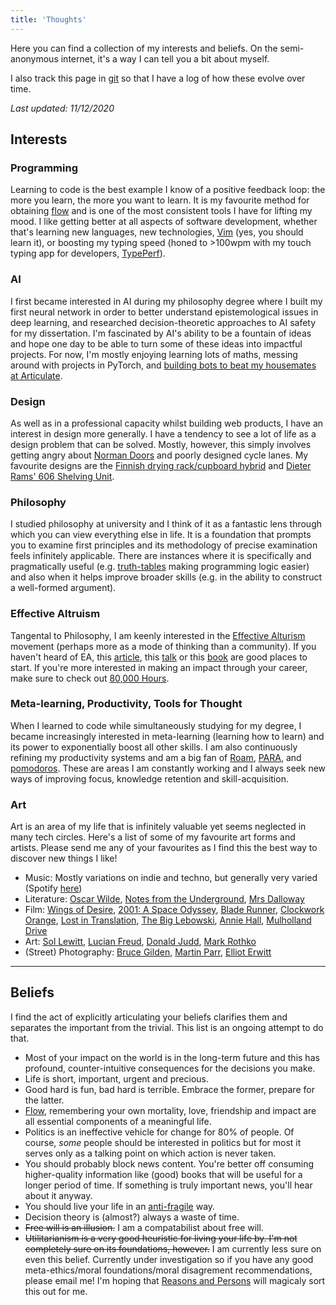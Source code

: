 ```yaml
---
title: 'Thoughts'
---
```


Here you can find a collection of my interests and beliefs. On the
semi-anonymous internet, it's a way I can tell you a bit about myself.

I also track this page in
[git](https://github.com/mulholio/jmulholland-dot-com/) so that I have
a log of how these evolve over time.

_Last updated: 11/12/2020_

## Interests

### Programming

Learning to code is the best example I know of a positive feedback
loop: the more you learn, the more you want to learn. It is my
favourite method for obtaining
[flow](https://en.wikipedia.org/wiki/Mihaly_Csikszentmihalyi#Flow) and
is one of the most consistent tools I have for lifting my mood. I like
getting better at all aspects of software development, whether that's
learning new languages, new technologies, [Vim](https://vim.org) (yes,
you should learn it), or boosting my typing speed (honed to >100wpm
with my touch typing app for developers,
[TypePerf](https://typeperf.com)).

### AI

I first became interested in AI during my philosophy degree where I
built my first neural network in order to better understand
epistemological issues in deep learning, and researched
decision-theoretic approaches to AI safety for my dissertation. I'm
fascinated by AI's ability to be a fountain of ideas and hope one day
to be able to turn some of these ideas into impactful projects. For
now, I'm mostly enjoying learning lots of maths, messing around with
projects in PyTorch, and
[building bots to beat my housemates at Articulate](https://twitter.com/mulholio/status/1337415080980439041).

### Design

As well as in a professional capacity whilst building web products, I
have an interest in design more generally. I have a tendency to see a
lot of life as a design problem that can be solved. Mostly, however,
this simply involves getting angry about
[Norman Doors](https://www.youtube.com/watch?v=yY96hTb8WgI) and poorly
designed cycle lanes. My favourite designs are the
[Finnish drying rack/cupboard hybrid](https://99percentinvisible.org/article/finnish-dishes-simple-nordic-design-beats-dishwashers-drying-racks/)
and [Dieter Rams' 606 Shelving Unit](https://www.vitsoe.com/gb/606).

### Philosophy

I studied philosophy at university and I think of it as a fantastic
lens through which you can view everything else in life. It is a
foundation that prompts you to examine first principles and its
methodology of precise examination feels infinitely applicable. There
are instances where it is specifically and pragmatically useful (e.g.
[truth-tables](https://en.wikipedia.org/wiki/Truth_table) making
programming logic easier) and also when it helps improve broader
skills (e.g. in the ability to construct a well-formed argument).

### Effective Altruism

Tangental to Philosophy, I am keenly interested in the
[Effective Alturism](https://effectivealtruism.org) movement (perhaps
more as a mode of thinking than a community). If you haven't heard of
EA, this
[article](https://www.effectivealtruism.org/articles/introduction-to-effective-altruism/),
this
[talk](https://www.ted.com/talks/will_macaskill_how_can_we_do_the_most_good_for_the_world?language=en)
or this
[book](https://www.amazon.co.uk/Doing-Good-Better-Effective-Difference/dp/1592409105)
are good places to start. If you're more interested in making an
impact through your career, make sure to check out
[80,000 Hours](https://80000hours.org/).

### Meta-learning, Productivity, Tools for Thought

When I learned to code while simultaneously studying for my degree, I
became increasingly interested in meta-learning (learning how to
learn) and its power to exponentially boost all other skills. I am
also continuously refining my productivity systems and am a big fan of
[Roam](https://roamresearch.com/),
[PARA](https://praxis.fortelabs.co/the-p-a-r-a-method-a-universal-system-for-organizing-digital-information-75a9da8bfb37/),
and [pomodoros](https://en.wikipedia.org/wiki/Pomodoro_Technique).
These are areas I am constantly working and I always seek new ways of
improving focus, knowledge retention and skill-acquisition.

### Art

Art is an area of my life that is infinitely valuable yet seems
neglected in many tech circles. Here's a list of some of my favourite
art forms and artists. Please send me any of your favourites as I find
this the best way to discover new things I like!

- Music: Mostly variations on indie and techno, but generally very
  varied (Spotify
  [here](https://open.spotify.com/user/mulhollandtune?si=4Oq16qZFS_uP7jf3ZWEk5A))
- Literature:
  [Oscar Wilde](https://en.wikipedia.org/wiki/The_Picture_of_Dorian_Gray),
  [Notes from the Underground](https://en.wikipedia.org/wiki/Notes_from_Underground),
  [Mrs Dalloway](https://en.wikipedia.org/wiki/Mrs_Dalloway)
- Film: [Wings of Desire](https://www.imdb.com/title/tt0093191/),
  [2001: A Space Odyssey](https://www.imdb.com/title/tt0062622/),
  [Blade Runner](https://www.imdb.com/title/tt0083658/),
  [Clockwork Orange](https://www.imdb.com/title/tt0066921/),
  [Lost in Translation](https://www.imdb.com/title/tt0335266/),
  [The Big Lebowski](https://www.imdb.com/title/tt0118715/),
  [Annie Hall](https://www.imdb.com/title/tt0075686/),
  [Mulholland Drive](https://www.imdb.com/title/tt0166924/?ref_=fn_al_tt_1)
- Art:
  [Sol Lewitt](https://en.wikipedia.org/wiki/Sol_LeWitt#Wall_drawings),
  [Lucian Freud](https://i.pinimg.com/originals/c3/99/5c/c3995c69f451cb45c5408d957402884f.jpg),
  [Donald Judd](https://www.wallpaper.com/art/donald-judd-101-spring-street-new-york-studio),
  [Mark Rothko](https://en.wikipedia.org/wiki/Mark_Rothko)
- (Street) Photography:
  [Bruce Gilden](https://mediastore.magnumphotos.com/CoreXDoc/MAG/Media/Home2/0/d/c/8/NYC16720.jpg),
  [Martin Parr](https://www.tate.org.uk/art/images/work/P/P78/P78702_10.jpg),
  [Elliot Erwitt](https://mediastore2.magnumphotos.com/CoreXDoc/MAG/Media/Home2/5/0/d/b/NYC15335.jpg)

---

## Beliefs

I find the act of explicitly articulating your beliefs clarifies them
and separates the important from the trivial. This list is an ongoing
attempt to do that.

- Most of your impact on the world is in the long-term future and this
  has profound, counter-intuitive consequences for the decisions you
  make.
- Life is short, important, urgent and precious.
- Good hard is fun, bad hard is terrible. Embrace the former, prepare
  for the latter.
- [Flow](https://en.wikipedia.org/wiki/Mihaly_Csikszentmihalyi#Flow),
  remembering your own mortality, love, friendship and impact are all
  essential components of a meaningful life.
- Politics is an ineffective vehicle for change for 80% of people. Of
  course, _some_ people should be interested in politics but for most
  it serves only as a talking point on which action is never taken.
- You should probably block news content. You're better off consuming
  higher-quality information like (good) books that will be useful for
  a longer period of time. If something is truly important news,
  you'll hear about it anyway.
- You should live your life in an
  [anti-fragile](https://www.amazon.co.uk/Antifragile-Things-that-Gain-Disorder/dp/0141038225)
  way.
- Decision theory is (almost?) always a waste of time.
- ~~Free will is an illusion.~~ I am a compatabilist about free will.
- ~~Utilitarianism is a very good heuristic for living your life by.
  I'm not completely sure on its foundations, however.~~ I am
  currently less sure on even this belief. Currently under
  investigation so if you have any good meta-ethics/moral
  foundations/moral disagrement recommendations, please email me! I'm
  hoping that
  [Reasons and Persons](https://en.wikipedia.org/wiki/Reasons_and_Persons)
  will magicaly sort this out for me.
